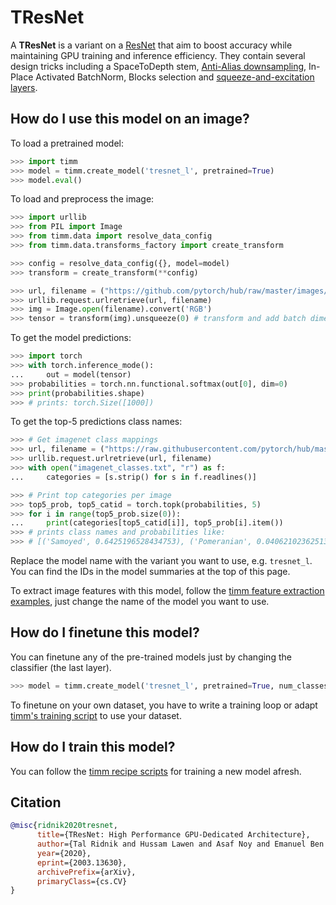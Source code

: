 # TResNet

A **TResNet** is a variant on a [ResNet](https://paperswithcode.com/method/resnet) that aim to boost accuracy while maintaining GPU training and inference efficiency.  They contain several design tricks including a SpaceToDepth stem, [Anti-Alias downsampling](https://paperswithcode.com/method/anti-alias-downsampling), In-Place Activated BatchNorm, Blocks selection and [squeeze-and-excitation layers](https://paperswithcode.com/method/squeeze-and-excitation-block).

## How do I use this model on an image?

To load a pretrained model:

```py
>>> import timm
>>> model = timm.create_model('tresnet_l', pretrained=True)
>>> model.eval()
```

To load and preprocess the image:

```py 
>>> import urllib
>>> from PIL import Image
>>> from timm.data import resolve_data_config
>>> from timm.data.transforms_factory import create_transform

>>> config = resolve_data_config({}, model=model)
>>> transform = create_transform(**config)

>>> url, filename = ("https://github.com/pytorch/hub/raw/master/images/dog.jpg", "dog.jpg")
>>> urllib.request.urlretrieve(url, filename)
>>> img = Image.open(filename).convert('RGB')
>>> tensor = transform(img).unsqueeze(0) # transform and add batch dimension
```

To get the model predictions:

```py
>>> import torch
>>> with torch.inference_mode():
...     out = model(tensor)
>>> probabilities = torch.nn.functional.softmax(out[0], dim=0)
>>> print(probabilities.shape)
>>> # prints: torch.Size([1000])
```

To get the top-5 predictions class names:

```py
>>> # Get imagenet class mappings
>>> url, filename = ("https://raw.githubusercontent.com/pytorch/hub/master/imagenet_classes.txt", "imagenet_classes.txt")
>>> urllib.request.urlretrieve(url, filename) 
>>> with open("imagenet_classes.txt", "r") as f:
...     categories = [s.strip() for s in f.readlines()]

>>> # Print top categories per image
>>> top5_prob, top5_catid = torch.topk(probabilities, 5)
>>> for i in range(top5_prob.size(0)):
...     print(categories[top5_catid[i]], top5_prob[i].item())
>>> # prints class names and probabilities like:
>>> # [('Samoyed', 0.6425196528434753), ('Pomeranian', 0.04062102362513542), ('keeshond', 0.03186424449086189), ('white wolf', 0.01739676296710968), ('Eskimo dog', 0.011717947199940681)]
```

Replace the model name with the variant you want to use, e.g. `tresnet_l`. You can find the IDs in the model summaries at the top of this page.

To extract image features with this model, follow the [timm feature extraction examples](../feature_extraction), just change the name of the model you want to use.

## How do I finetune this model?

You can finetune any of the pre-trained models just by changing the classifier (the last layer).

```py
>>> model = timm.create_model('tresnet_l', pretrained=True, num_classes=NUM_FINETUNE_CLASSES)
```
To finetune on your own dataset, you have to write a training loop or adapt [timm's training
script](https://github.com/rwightman/pytorch-image-models/blob/master/train.py) to use your dataset.

## How do I train this model?

You can follow the [timm recipe scripts](../training_script) for training a new model afresh.

## Citation

```BibTeX
@misc{ridnik2020tresnet,
      title={TResNet: High Performance GPU-Dedicated Architecture}, 
      author={Tal Ridnik and Hussam Lawen and Asaf Noy and Emanuel Ben Baruch and Gilad Sharir and Itamar Friedman},
      year={2020},
      eprint={2003.13630},
      archivePrefix={arXiv},
      primaryClass={cs.CV}
}
```

<!--
Type: model-index
Collections:
- Name: TResNet
  Paper:
    Title: 'TResNet: High Performance GPU-Dedicated Architecture'
    URL: https://paperswithcode.com/paper/tresnet-high-performance-gpu-dedicated
Models:
- Name: tresnet_l
  In Collection: TResNet
  Metadata:
    FLOPs: 10873416792
    Parameters: 53456696
    File Size: 224440219
    Architecture:
    - 1x1 Convolution
    - Anti-Alias Downsampling
    - Convolution
    - Global Average Pooling
    - InPlace-ABN
    - Leaky ReLU
    - ReLU
    - Residual Connection
    - Squeeze-and-Excitation Block
    Tasks:
    - Image Classification
    Training Techniques:
    - AutoAugment
    - Cutout
    - Label Smoothing
    - SGD with Momentum
    - Weight Decay
    Training Data:
    - ImageNet
    Training Resources: 8x NVIDIA 100 GPUs
    ID: tresnet_l
    LR: 0.01
    Epochs: 300
    Crop Pct: '0.875'
    Momentum: 0.9
    Image Size: '224'
    Weight Decay: 0.0001
    Interpolation: bilinear
  Code: https://github.com/rwightman/pytorch-image-models/blob/9a25fdf3ad0414b4d66da443fe60ae0aa14edc84/timm/models/tresnet.py#L267
  Weights: https://github.com/rwightman/pytorch-image-models/releases/download/v0.1-tresnet/tresnet_l_81_5-235b486c.pth
  Results:
  - Task: Image Classification
    Dataset: ImageNet
    Metrics:
      Top 1 Accuracy: 81.49%
      Top 5 Accuracy: 95.62%
- Name: tresnet_l_448
  In Collection: TResNet
  Metadata:
    FLOPs: 43488238584
    Parameters: 53456696
    File Size: 224440219
    Architecture:
    - 1x1 Convolution
    - Anti-Alias Downsampling
    - Convolution
    - Global Average Pooling
    - InPlace-ABN
    - Leaky ReLU
    - ReLU
    - Residual Connection
    - Squeeze-and-Excitation Block
    Tasks:
    - Image Classification
    Training Techniques:
    - AutoAugment
    - Cutout
    - Label Smoothing
    - SGD with Momentum
    - Weight Decay
    Training Data:
    - ImageNet
    Training Resources: 8x NVIDIA 100 GPUs
    ID: tresnet_l_448
    LR: 0.01
    Epochs: 300
    Crop Pct: '0.875'
    Momentum: 0.9
    Image Size: '448'
    Weight Decay: 0.0001
    Interpolation: bilinear
  Code: https://github.com/rwightman/pytorch-image-models/blob/9a25fdf3ad0414b4d66da443fe60ae0aa14edc84/timm/models/tresnet.py#L285
  Weights: https://github.com/rwightman/pytorch-image-models/releases/download/v0.1-tresnet/tresnet_l_448-940d0cd1.pth
  Results:
  - Task: Image Classification
    Dataset: ImageNet
    Metrics:
      Top 1 Accuracy: 82.26%
      Top 5 Accuracy: 95.98%
- Name: tresnet_m
  In Collection: TResNet
  Metadata:
    FLOPs: 5733048064
    Parameters: 41282200
    File Size: 125861314
    Architecture:
    - 1x1 Convolution
    - Anti-Alias Downsampling
    - Convolution
    - Global Average Pooling
    - InPlace-ABN
    - Leaky ReLU
    - ReLU
    - Residual Connection
    - Squeeze-and-Excitation Block
    Tasks:
    - Image Classification
    Training Techniques:
    - AutoAugment
    - Cutout
    - Label Smoothing
    - SGD with Momentum
    - Weight Decay
    Training Data:
    - ImageNet
    Training Resources: 8x NVIDIA 100 GPUs
    Training Time: < 24 hours
    ID: tresnet_m
    LR: 0.01
    Epochs: 300
    Crop Pct: '0.875'
    Momentum: 0.9
    Image Size: '224'
    Weight Decay: 0.0001
    Interpolation: bilinear
  Code: https://github.com/rwightman/pytorch-image-models/blob/9a25fdf3ad0414b4d66da443fe60ae0aa14edc84/timm/models/tresnet.py#L261
  Weights: https://github.com/rwightman/pytorch-image-models/releases/download/v0.1-tresnet/tresnet_m_80_8-dbc13962.pth
  Results:
  - Task: Image Classification
    Dataset: ImageNet
    Metrics:
      Top 1 Accuracy: 80.8%
      Top 5 Accuracy: 94.86%
- Name: tresnet_m_448
  In Collection: TResNet
  Metadata:
    FLOPs: 22929743104
    Parameters: 29278464
    File Size: 125861314
    Architecture:
    - 1x1 Convolution
    - Anti-Alias Downsampling
    - Convolution
    - Global Average Pooling
    - InPlace-ABN
    - Leaky ReLU
    - ReLU
    - Residual Connection
    - Squeeze-and-Excitation Block
    Tasks:
    - Image Classification
    Training Techniques:
    - AutoAugment
    - Cutout
    - Label Smoothing
    - SGD with Momentum
    - Weight Decay
    Training Data:
    - ImageNet
    Training Resources: 8x NVIDIA 100 GPUs
    ID: tresnet_m_448
    LR: 0.01
    Epochs: 300
    Crop Pct: '0.875'
    Momentum: 0.9
    Image Size: '448'
    Weight Decay: 0.0001
    Interpolation: bilinear
  Code: https://github.com/rwightman/pytorch-image-models/blob/9a25fdf3ad0414b4d66da443fe60ae0aa14edc84/timm/models/tresnet.py#L279
  Weights: https://github.com/rwightman/pytorch-image-models/releases/download/v0.1-tresnet/tresnet_m_448-bc359d10.pth
  Results:
  - Task: Image Classification
    Dataset: ImageNet
    Metrics:
      Top 1 Accuracy: 81.72%
      Top 5 Accuracy: 95.57%
- Name: tresnet_xl
  In Collection: TResNet
  Metadata:
    FLOPs: 15162534034
    Parameters: 75646610
    File Size: 314378965
    Architecture:
    - 1x1 Convolution
    - Anti-Alias Downsampling
    - Convolution
    - Global Average Pooling
    - InPlace-ABN
    - Leaky ReLU
    - ReLU
    - Residual Connection
    - Squeeze-and-Excitation Block
    Tasks:
    - Image Classification
    Training Techniques:
    - AutoAugment
    - Cutout
    - Label Smoothing
    - SGD with Momentum
    - Weight Decay
    Training Data:
    - ImageNet
    Training Resources: 8x NVIDIA 100 GPUs
    ID: tresnet_xl
    LR: 0.01
    Epochs: 300
    Crop Pct: '0.875'
    Momentum: 0.9
    Image Size: '224'
    Weight Decay: 0.0001
    Interpolation: bilinear
  Code: https://github.com/rwightman/pytorch-image-models/blob/9a25fdf3ad0414b4d66da443fe60ae0aa14edc84/timm/models/tresnet.py#L273
  Weights: https://github.com/rwightman/pytorch-image-models/releases/download/v0.1-tresnet/tresnet_xl_82_0-a2d51b00.pth
  Results:
  - Task: Image Classification
    Dataset: ImageNet
    Metrics:
      Top 1 Accuracy: 82.05%
      Top 5 Accuracy: 95.93%
- Name: tresnet_xl_448
  In Collection: TResNet
  Metadata:
    FLOPs: 60641712730
    Parameters: 75646610
    File Size: 224440219
    Architecture:
    - 1x1 Convolution
    - Anti-Alias Downsampling
    - Convolution
    - Global Average Pooling
    - InPlace-ABN
    - Leaky ReLU
    - ReLU
    - Residual Connection
    - Squeeze-and-Excitation Block
    Tasks:
    - Image Classification
    Training Techniques:
    - AutoAugment
    - Cutout
    - Label Smoothing
    - SGD with Momentum
    - Weight Decay
    Training Data:
    - ImageNet
    Training Resources: 8x NVIDIA 100 GPUs
    ID: tresnet_xl_448
    LR: 0.01
    Epochs: 300
    Crop Pct: '0.875'
    Momentum: 0.9
    Image Size: '448'
    Weight Decay: 0.0001
    Interpolation: bilinear
  Code: https://github.com/rwightman/pytorch-image-models/blob/9a25fdf3ad0414b4d66da443fe60ae0aa14edc84/timm/models/tresnet.py#L291
  Weights: https://github.com/rwightman/pytorch-image-models/releases/download/v0.1-tresnet/tresnet_l_448-940d0cd1.pth
  Results:
  - Task: Image Classification
    Dataset: ImageNet
    Metrics:
      Top 1 Accuracy: 83.06%
      Top 5 Accuracy: 96.19%
-->